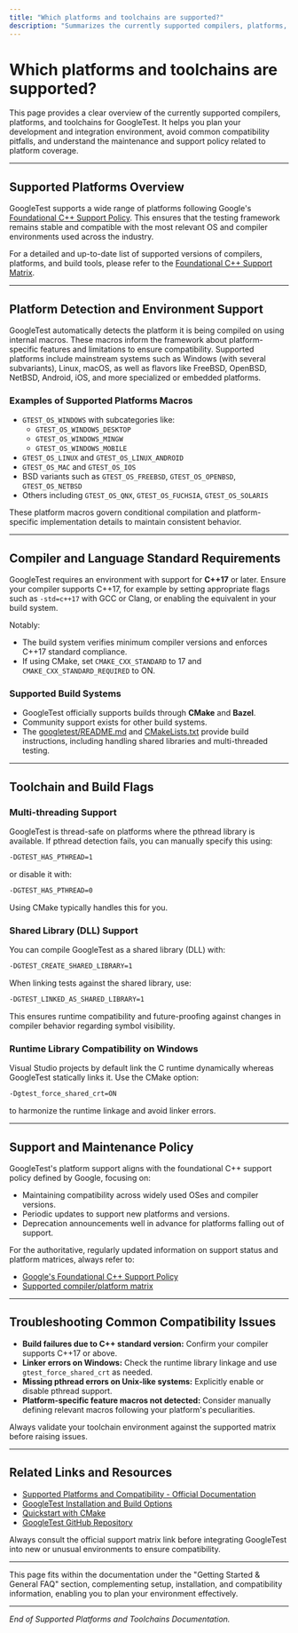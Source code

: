 ```yaml
---
title: "Which platforms and toolchains are supported?"
description: "Summarizes the currently supported compilers, platforms, and toolchains, helping users plan integrations and avoid compatibility pitfalls. Includes support and maintenance policy links."
---
```


# Which platforms and toolchains are supported?

This page provides a clear overview of the currently supported compilers, platforms, and toolchains for GoogleTest. It helps you plan your development and integration environment, avoid common compatibility pitfalls, and understand the maintenance and support policy related to platform coverage.

---

## Supported Platforms Overview

GoogleTest supports a wide range of platforms following Google's [Foundational C++ Support Policy](https://opensource.google/documentation/policies/cplusplus-support). This ensures that the testing framework remains stable and compatible with the most relevant OS and compiler environments used across the industry.

For a detailed and up-to-date list of supported versions of compilers, platforms, and build tools, please refer to the [Foundational C++ Support Matrix](https://github.com/google/oss-policies-info/blob/main/foundational-cxx-support-matrix.md).

---

## Platform Detection and Environment Support

GoogleTest automatically detects the platform it is being compiled on using internal macros. These macros inform the framework about platform-specific features and limitations to ensure compatibility. Supported platforms include mainstream systems such as Windows (with several subvariants), Linux, macOS, as well as flavors like FreeBSD, OpenBSD, NetBSD, Android, iOS, and more specialized or embedded platforms.

### Examples of Supported Platforms Macros

- `GTEST_OS_WINDOWS` with subcategories like:
  - `GTEST_OS_WINDOWS_DESKTOP`
  - `GTEST_OS_WINDOWS_MINGW`
  - `GTEST_OS_WINDOWS_MOBILE`
- `GTEST_OS_LINUX` and `GTEST_OS_LINUX_ANDROID`
- `GTEST_OS_MAC` and `GTEST_OS_IOS`
- BSD variants such as `GTEST_OS_FREEBSD`, `GTEST_OS_OPENBSD`, `GTEST_OS_NETBSD`
- Others including `GTEST_OS_QNX`, `GTEST_OS_FUCHSIA`, `GTEST_OS_SOLARIS`

These platform macros govern conditional compilation and platform-specific implementation details to maintain consistent behavior.

---

## Compiler and Language Standard Requirements

GoogleTest requires an environment with support for **C++17** or later. Ensure your compiler supports C++17, for example by setting appropriate flags such as `-std=c++17` with GCC or Clang, or enabling the equivalent in your build system.

Notably:

- The build system verifies minimum compiler versions and enforces C++17 standard compliance.
- If using CMake, set `CMAKE_CXX_STANDARD` to 17 and `CMAKE_CXX_STANDARD_REQUIRED` to ON.

### Supported Build Systems

- GoogleTest officially supports builds through **CMake** and **Bazel**.
- Community support exists for other build systems.
- The [googletest/README.md](https://github.com/google/googletest/blob/main/README.md) and [CMakeLists.txt](https://github.com/google/googletest/blob/main/CMakeLists.txt) provide build instructions, including handling shared libraries and multi-threaded testing.

---

## Toolchain and Build Flags

### Multi-threading Support

GoogleTest is thread-safe on platforms where the pthread library is available. If pthread detection fails, you can manually specify this using:

```bash
-DGTEST_HAS_PTHREAD=1
```

or disable it with:

```bash
-DGTEST_HAS_PTHREAD=0
```

Using CMake typically handles this for you.

### Shared Library (DLL) Support

You can compile GoogleTest as a shared library (DLL) with:

```bash
-DGTEST_CREATE_SHARED_LIBRARY=1
```

When linking tests against the shared library, use:

```bash
-DGTEST_LINKED_AS_SHARED_LIBRARY=1
```

This ensures runtime compatibility and future-proofing against changes in compiler behavior regarding symbol visibility.

### Runtime Library Compatibility on Windows

Visual Studio projects by default link the C runtime dynamically whereas GoogleTest statically links it. Use the CMake option:

```bash
-Dgtest_force_shared_crt=ON
```

to harmonize the runtime linkage and avoid linker errors.

---

## Support and Maintenance Policy

GoogleTest's platform support aligns with the foundational C++ support policy defined by Google, focusing on:

- Maintaining compatibility across widely used OSes and compiler versions.
- Periodic updates to support new platforms and versions.
- Deprecation announcements well in advance for platforms falling out of support.

For the authoritative, regularly updated information on support status and platform matrices, always refer to:

- [Google's Foundational C++ Support Policy](https://opensource.google/documentation/policies/cplusplus-support)
- [Supported compiler/platform matrix](https://github.com/google/oss-policies-info/blob/main/foundational-cxx-support-matrix.md)

---

## Troubleshooting Common Compatibility Issues

- **Build failures due to C++ standard version:** Confirm your compiler supports C++17 or above.
- **Linker errors on Windows:** Check the runtime library linkage and use `gtest_force_shared_crt` as needed.
- **Missing pthread errors on Unix-like systems:** Explicitly enable or disable pthread support.
- **Platform-specific feature macros not detected:** Consider manually defining relevant macros following your platform's peculiarities.

Always validate your toolchain environment against the supported matrix before raising issues.

---

## Related Links and Resources

- [Supported Platforms and Compatibility - Official Documentation](https://github.com/google/googletest/blob/main/docs/platforms.md)
- [GoogleTest Installation and Build Options](https://your-doc-url/getting_started/intro_and_setup/installation_options)
- [Quickstart with CMake](https://your-doc-url/getting_started/intro_and_setup/installation_options#build-with-cmake)
- [GoogleTest GitHub Repository](https://github.com/google/googletest)


<Tip>
Always consult the official support matrix link before integrating GoogleTest into new or unusual environments to ensure compatibility.
</Tip>

---

This page fits within the documentation under the "Getting Started & General FAQ" section, complementing setup, installation, and compatibility information, enabling you to plan your environment effectively.

---

*End of Supported Platforms and Toolchains Documentation.*